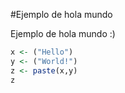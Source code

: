 #Ejemplo de hola mundo

Ejemplo de hola mundo :)

```r
x <- ("Hello")
y <- ("World!")
z <- paste(x,y)
z
```


